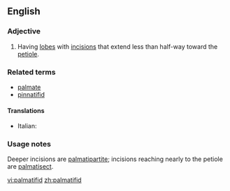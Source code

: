 ==English==

===Adjective===
{{en-adj}}

# {{botany|of leaves}} Having [[lobe]]s with [[incision]]s that extend less than half-way toward the [[petiole]].

===Related terms===
* [[palmate]]
* [[pinnatifid]]

====Translations====
{{rfc-level|Translations at L4+ not in L3 POS section (AutoFormat would have corrected level of Related terms)}}
{{top}}
* Italian: {{t-|it|palmatifido}}
{{mid}}

{{bottom}}

===Usage notes===
Deeper incisions are [[palmatipartite]]; incisions reaching nearly to the petiole are [[palmatisect]].

[[vi:palmatifid]]
[[zh:palmatifid]]